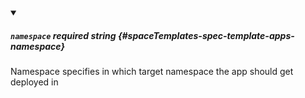 
<details className="config-field" data-expandable="false" open>
<summary>

##### `namespace` <span className="config-field-required" data-required="false">required</span> <span className="config-field-type">string</span> <span className="config-field-default"></span> <span className="config-field-enum"></span> {#spaceTemplates-spec-template-apps-namespace}

Namespace specifies in which target namespace the app should
get deployed in

</summary>



</details>

